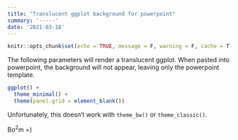 ```yaml
---
title: "Translucent ggplot background for powerpoint"
summary: '-----'
date: '2021-03-18'
---
```



```r
knitr::opts_chunk$set(echo = TRUE, message = F, warning = F, cache = T)
```

The following parameters will render a translucent ggplot. When pasted into powerpoint, the background will not appear, leaving only the powerpoint template.

```r

ggplot() + 
  theme_minimal() +
  theme(panel.grid = element_blank())

```

Unfortunately, this doesn't work with `theme_bw()` or `theme_classic()`. 


Bo$^2$m =)
